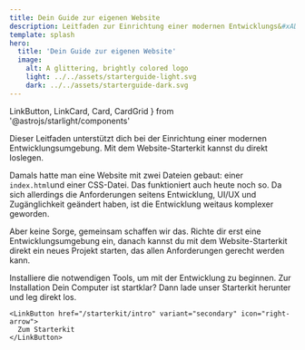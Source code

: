 ```yaml
---
title: Dein Guide zur eigenen Website
description: Leitfaden zur Einrichtung einer modernen Entwicklungs&#xAD;umgebung und zum Starten mit dem Starterkit.
template: splash
hero:
  title: 'Dein Guide zur eigenen Website'
  image:
    alt: A glittering, brightly colored logo
    light: ../../assets/starterguide-light.svg
    dark: ../../assets/starterguide-dark.svg
---
```


  LinkButton,
  LinkCard,
  Card,
  CardGrid
} from '@astrojs/starlight/components'

<Lead>
  Dieser Leitfaden unterstützt dich bei der Einrichtung einer modernen
  Entwick&#xAD;lungs&#xAD;umgebung. Mit dem Website-Starterkit kannst du direkt
  loslegen.
</Lead>

Damals hatte man eine Website mit zwei Dateien gebaut: einer `index.html`und einer CSS-Datei. Das funktioniert auch heute noch so. Da sich allerdings die Anforderungen seitens Entwicklung, UI/UX und Zugänglichkeit geändert haben, ist die Entwicklung weitaus komplexer geworden.

Aber keine Sorge, gemeinsam schaffen wir das. Richte dir erst eine Entwick&#xAD;lungs&#xAD;umgebung ein, danach kannst du mit dem Website-Starterkit direkt ein neues Projekt starten, das allen Anforderungen gerecht werden kann.

<CardGrid>
  <Card title="Entwicklungs&#xAD;umgebung" icon="seti:html">
    Installiere die notwendigen Tools, um mit der Entwicklung zu beginnen.
    <LinkButton href="/guides/setup" icon="right-arrow">
      Zur Installation
    </LinkButton>
  </Card>

  <Card title="Website-Starterkit" icon="rocket">
    Dein Computer ist startklar? Dann lade unser Starterkit herunter und leg direkt los.

    <LinkButton href="/starterkit/intro" variant="secondary" icon="right-arrow">
      Zum Starterkit
    </LinkButton>

  </Card>
</CardGrid>
